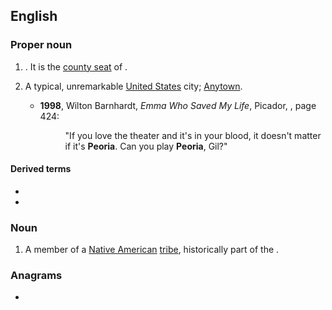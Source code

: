 ==English==
{{wikipedia|Peoria, Illinois|mul=Will it play in Peoria?}}

===Proper noun===
{{en-proper noun}}

# {{place|en|city|s/Illinois}}. It is the [[county seat]] of {{l|en|Peoria County}}.
# {{lb|en|figurative}} A typical, unremarkable [[United States]] city; [[Anytown]].
#* '''1998''', Wilton Barnhardt, ''Emma Who Saved My Life'', Picador, {{ISBN|0312191189}}, page 424:
#*: "If you love the theater and it's in your blood, it doesn't matter if it's '''Peoria'''. Can you play '''Peoria''', Gil?"

====Derived terms====
* {{l|en|Peoria County}}
* {{l|en|play in Peoria}}

===Noun===
{{en-noun|s|Peoria}}

# A member of a [[Native American]] [[tribe]], historically part of the {{w|Illinois Confederation}}.

{{C|en|Illinois, USA|Tribes}}

===Anagrams===
* {{anagrams|en|a=aeiopr|apeiro-}}